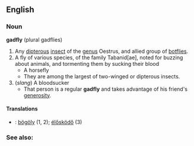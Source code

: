 ==English==
=== Noun ===
'''gadfly''' (plural gadflies)
# Any [[dipterous]] [[insect]] of the [[genus]] Oestrus, and allied group of [[botflies]].
# A fly of various species, of the family Tabanid[ae], noted for buzzing about animals, and tormenting them by sucking their blood
#* A horsefly
#* They are among the largest of two-winged or dipterous insects. 
# (''slang'') A bloodsucker
#* That person is a regular '''gadfly''' and takes advantage of his friend's [[generosity]].

==== Translations ====
*{{hu}}: [[bögöly]] (1, 2); [[élősködő]] (3)

=== See also: ===
{{pedialite}}